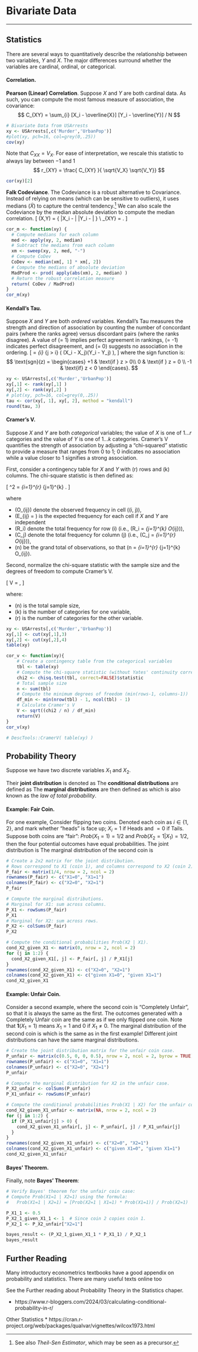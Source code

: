 
# Bivariate Data
***

## Statistics

There are several ways to quantitatively describe the relationship between two variables, $Y$ and $X$. The major differences surround whether the variables are cardinal, ordinal, or categorical.

#### **Correlation**. {-}
**Pearson (Linear) Correlation**.
Suppose $X$ and $Y$ are both cardinal data. As such, you can compute the most famous measure of association, the covariance:
$$
C_{XY} =  \sum_{i} [X_i - \overline{X}] [Y_i - \overline{Y}] / N
$$
```r
# Bivariate Data from USArrests
xy <- USArrests[,c('Murder','UrbanPop')]
#plot(xy, pch=16, col=grey(0,.25))
cov(xy)
```
Note that $C_{XX}=V_{X}$.
For ease of interpretation, we rescale this statistic to always lay between $-1$ and $1$ 
$$
r_{XY} = \frac{ C_{XY} }{ \sqrt{V_X} \sqrt{V_Y}}
$$
```r
cor(xy)[2]
```

**Falk Codeviance**.
The Codeviance is a robust alternative to Covariance. Instead of relying on means (which can be sensitive to outliers), it uses medians ($\tilde{X}$) to capture the central tendency.^[See also *Theil-Sen Estimator*, which may be seen as a precursor.] We can also scale the Codeviance by the median absolute deviation to compute the median correlation.
\[
\text{CoDev}(X,Y) = \text{Med}\left\{ |X_i - \tilde{X}| |Y_i - \tilde{Y}| \right\} \\
\tilde{r}_{XY} = \frac{ \text{CoDev}(X,Y) }{ \text{MAD}(X) \text{MAD}(Y) }.
\]
```r
cor_m <- function(xy) {
  # Compute medians for each column
  med <- apply(xy, 2, median)
  # Subtract the medians from each column
  xm <- sweep(xy, 2, med, "-")
  # Compute CoDev
  CoDev <- median(xm[, 1] * xm[, 2])
  # Compute the medians of absolute deviation
  MadProd <- prod( apply(abs(xm), 2, median) )
  # Return the robust correlation measure
  return( CoDev / MadProd)
}
cor_m(xy)
```

#### **Kendall's Tau**. {-}
Suppose $X$ and $Y$ are both *ordered* variables. Kendall's Tau measures the strength and direction of association by counting the number of concordant pairs (where the ranks agree) versus discordant pairs (where the ranks disagree). A value of \(\tau = 1\) implies perfect agreement in rankings, \(\tau = -1\) indicates perfect disagreement, and \(\tau = 0\) suggests no association in the ordering.
\[
\tau = \frac{2}{n(n-1)} \sum_{i} \sum_{j > i} \text{sgn} \Bigl( (X_i - X_j)(Y_i - Y_j) \Bigr),
\]
where the sign function is:
$$
\text{sgn}(z) = 
\begin{cases}
+1 & \text{if } z > 0\\
0  & \text{if } z = 0 \\
-1 & \text{if} z < 0 
\end{cases}.
$$
```r
xy <- USArrests[,c('Murder','UrbanPop')]
xy[,1] <- rank(xy[,1] )
xy[,2] <- rank(xy[,2] )
# plot(xy, pch=16, col=grey(0,.25))
tau <- cor(xy[, 1], xy[, 2], method = "kendall")
round(tau, 3)
```

#### **Cramer's V**. {-}
Suppose $X$ and $Y$ are both *categorical* variables; the value of $X$ is one of $1...r$ categories and the value of $Y$ is one of $1...k$ categories. Cramer's V quantifies the strength of association by adjusting a "chi-squared" statistic to provide a measure that ranges from 0 to 1; 0 indicates no association while a value closer to 1 signifies a strong association. 

First, consider a contingency table for $X$ and $Y$ with \(r\) rows and \(k\) columns. The chi-square statistic is then defined as:

\[
\chi^2 = \sum_{i=1}^{r} \sum_{j=1}^{k} \frac{(O_{ij} - E_{ij})^2}{E_{ij}}.
\]

where

- \(O_{ij}\) denote the observed frequency in cell \((i, j)\),
- \(E_{ij} = \frac{R_i \cdot C_j}{n}\) is the expected frequency for each cell if $X$ and $Y$ are independent
- \(R_i\) denote the total frequency for row \(i\) (i.e., \(R_i = \sum_{j=1}^{k} O_{ij}\)),
- \(C_j\) denote the total frequency for column \(j\) (i.e., \(C_j = \sum_{i=1}^{r} O_{ij}\)),
- \(n\) be the grand total of observations, so that \(n = \sum_{i=1}^{r} \sum_{j=1}^{k} O_{ij}\).


Second, normalize the chi-square statistic with the sample size and the degrees of freedom to compute Cramer's V. 

\[
V = \sqrt{\frac{\chi^2 / n}{\min(k - 1, \, r - 1)}},
\]

where:

- \(n\) is the total sample size,
- \(k\) is the number of categories for one variable,
- \(r\) is the number of categories for the other variable.


```r
xy <- USArrests[,c('Murder','UrbanPop')]
xy[,1] <- cut(xy[,1],3)
xy[,2] <- cut(xy[,2],4)
table(xy)

cor_v <- function(xy){
    # Create a contingency table from the categorical variables
    tbl <- table(xy)
    # Compute the chi-square statistic (without Yates' continuity correction)
    chi2 <- chisq.test(tbl, correct=FALSE)$statistic
    # Total sample size
    n <- sum(tbl)
    # Compute the minimum degrees of freedom (min(rows-1, columns-1))
    df_min <- min(nrow(tbl) - 1, ncol(tbl) - 1)
    # Calculate Cramer's V
    V <- sqrt((chi2 / n) / df_min)
    return(V)
}
cor_v(xy)

# DescTools::CramerV( table(xy) )
```


## Probability Theory
Suppose we have two discrete variables $X_{1}$ and $X_{2}$.

Their **joint distribution** is denoted as
\begin{eqnarray}
Prob(X_{1} = x_{1}, X_{2} = x_{2})
\end{eqnarray}
The **conditional distributions** are defined as
\begin{eqnarray}
Prob(X_{1} = x_{1} | X_{2} = x_{2}) = \frac{ Prob(X_{1} = x_{1}, X_{2} = x_{2})}{ Prob( X_{2} = x_{2} )}\\
Prob(X_{2} = x_{2} | X_{1} = x_{1}) = \frac{ Prob(X_{1} = x_{1}, X_{2} = x_{2})}{ Prob( X_{1} = x_{1} )}
\end{eqnarray}
The **marginal distributions** are then defined as
\begin{eqnarray}
Prob(X_{1} = x_{1}) = \sum_{x_{2}} Prob(X_{1} = x_{1} | X_{2} = x_{2}) Prob( X_{2} = x_{2} ) \\
Prob(X_{2} = x_{2}) = \sum_{x_{1}} Prob(X_{2} = x_{2} | X_{1} = x_{1}) Prob( X_{1} = x_{1} ),
\end{eqnarray}
which is also known as the *law of total probability*.

#### **Example: Fair Coin**. {-}
For one example, Consider flipping two coins. Denoted each coin as $i \in \{1, 2\}$, and mark whether "heads" is face up; $X_{i}=1$ if Heads and $=0$ if Tails. Suppose both coins are "fair": $Prob(X_{1}=1)= 1/2$ and $Prob(X_{2}=1|X_{1})=1/2$, then the four potential outcomes have equal probabilities. The joint distribution is 
\begin{eqnarray}
Prob(X_{1} = x_{1}, X_{2} = x_{2}) &=& Prob(X_{1} = x_{1}) Prob(X_{2} = x_{2})\\
Prob(X_{1} = 0, X_{2} = 0) &=& 1/2 \times 1/2 = 1/4 \\
Prob(X_{1} = 0, X_{2} = 1) &=& 1/4 \\
Prob(X_{1} = 1, X_{2} = 0) &=& 1/4 \\
Prob(X_{1} = 1, X_{2} = 1) &=& 1/4 .
\end{eqnarray}
The marginal distribution of the second coin is 
\begin{eqnarray}
Prob(X_{2} = 0) &=& Prob(X_{2} = 0 | X_{1} = 0) Prob(X_{1}=0) + Prob(X_{2} = 0 | X_{1} = 1) Prob(X_{1}=1)\\
&=& 1/2 \times 1/2 + 1/2 \times 1/2 = 1/2\\
Prob(X_{2} = 1) &=& Prob(X_{2} = 1 | X_{1} = 0) Prob(X_{1}=0) + Prob(X_{2} = 1 | X_{1} = 1) Prob(X_{1}=1)\\
&=& 1/2 \times 1/2 + 1/2 \times 1/2 = 1/2
\end{eqnarray}

```r
# Create a 2x2 matrix for the joint distribution.
# Rows correspond to X1 (coin 1), and columns correspond to X2 (coin 2).
P_fair <- matrix(1/4, nrow = 2, ncol = 2)
rownames(P_fair) <- c("X1=0", "X1=1")
colnames(P_fair) <- c("X2=0", "X2=1")
P_fair

# Compute the marginal distributions.
# Marginal for X1: sum across columns.
P_X1 <- rowSums(P_fair)
P_X1
# Marginal for X2: sum across rows.
P_X2 <- colSums(P_fair)
P_X2

# Compute the conditional probabilities Prob(X2 | X1).
cond_X2_given_X1 <- matrix(0, nrow = 2, ncol = 2)
for (j in 1:2) {
  cond_X2_given_X1[, j] <- P_fair[, j] / P_X1[j]
}
rownames(cond_X2_given_X1) <- c("X2=0", "X2=1")
colnames(cond_X2_given_X1) <- c("given X1=0", "given X1=1")
cond_X2_given_X1
```

#### **Example: Unfair Coin**. {-}
Consider a second example, where the second coin is "Completely Unfair", so that it is always the same as the first. The outcomes generated with a Completely Unfair coin are the same as if we only flipped one coin.
\begin{eqnarray}
Prob(X_{1} = x_{1}, X_{2} = x_{2}) &=& Prob(X_{1} = x_{1}) \mathbf{1}( x_{1}=x_{2} )\\
Prob(X_{1} = 0, X_{2} = 0) &=& 1/2 \\
Prob(X_{1} = 0, X_{2} = 1) &=& 0 \\
Prob(X_{1} = 1, X_{2} = 0) &=& 0 \\
Prob(X_{1} = 1, X_{2} = 1) &=& 1/2 .
\end{eqnarray}
Note that $\mathbf{1}(X_{1}=1)$ means $X_{1}= 1$ and $0$ if $X_{1}\neq0$.
The marginal distribution of the second coin is 
\begin{eqnarray}
Prob(X_{2} = 0) 
&=& Prob(X_{2} = 0 | X_{1} = 0) Prob(X_{1}=0) + Prob(X_{2} = 0 | X_{1} = 1) Prob(X_{1} = 1)\\
&=& 1/2 \times 1 + 0 \times 1/2 = 1/2 .\\
Prob(X_{2} = 1)
&=& Prob(X_{2} = 1 | X_{1} =0) Prob( X_{1} = 0) + Prob(X_{2} = 1 | X_{1} = 1) Prob( X_{1} = 1)\\
&=& 0\times 1/2 + 1 \times 1/2 = 1/2 .
\end{eqnarray}
which is the same as in the first example! Different joint distributions can have the same marginal distributions.


```r
# Create the joint distribution matrix for the unfair coin case.
P_unfair <- matrix(c(0.5, 0, 0, 0.5), nrow = 2, ncol = 2, byrow = TRUE)
rownames(P_unfair) <- c("X1=0", "X1=1")
colnames(P_unfair) <- c("X2=0", "X2=1")
P_unfair

# Compute the marginal distribution for X2 in the unfair case.
P_X2_unfair <- colSums(P_unfair)
P_X1_unfair <- rowSums(P_unfair)

# Compute the conditional probabilities Prob(X1 | X2) for the unfair coin.
cond_X2_given_X1_unfair <- matrix(NA, nrow = 2, ncol = 2)
for (j in 1:2) {
  if (P_X1_unfair[j] > 0) {
    cond_X2_given_X1_unfair[, j] <- P_unfair[, j] / P_X1_unfair[j]
  }
}
rownames(cond_X2_given_X1_unfair) <- c("X2=0", "X2=1")
colnames(cond_X2_given_X1_unfair) <- c("given X1=0", "given X1=1")
cond_X2_given_X1_unfair
```

#### **Bayes' Theorem**. {-}
Finally, note **Bayes' Theorem**:
\begin{eqnarray}
Prob(X_{1} = x_{1} | X_{2} = x_{2})  Prob( X_{2} = x_{2}) 
    &=& Prob(X_{1} = x_{1}, X_{2} = x_{2}) = Prob(X_{2} = x_{2} | X_{1} = x_{1}) Prob(X_{1} = x_{1}).\\
Prob(X_{1} = x_{1} | X_{2} = x_{2})
    &=& \frac{ Prob(X_{2} = x_{2} | X_{1} = x_{1}) Prob(X_{1}=x_{1}) }{ Prob( X_{2} = x_{2}) }.
\end{eqnarray}
```r
# Verify Bayes' theorem for the unfair coin case:
# Compute Prob(X1=1 | X2=1) using the formula:
#   Prob(X1=1 | X2=1) = [Prob(X2=1 | X1=1) * Prob(X1=1)] / Prob(X2=1)

P_X1_1 <- 0.5
P_X2_1_given_X1_1 <- 1  # Since coin 2 copies coin 1.
P_X2_1 <- P_X2_unfair["X2=1"]

bayes_result <- (P_X2_1_given_X1_1 * P_X1_1) / P_X2_1
bayes_result
```



## Further Reading 

Many introductory econometrics textbooks have a good appendix on probability and statistics. There are many useful texts online too

See the Further reading about Probability Theory in the Statistics chaper.

* https://www.r-bloggers.com/2024/03/calculating-conditional-probability-in-r/


Other Statistics 
* https://cran.r-project.org/web/packages/qualvar/vignettes/wilcox1973.html



